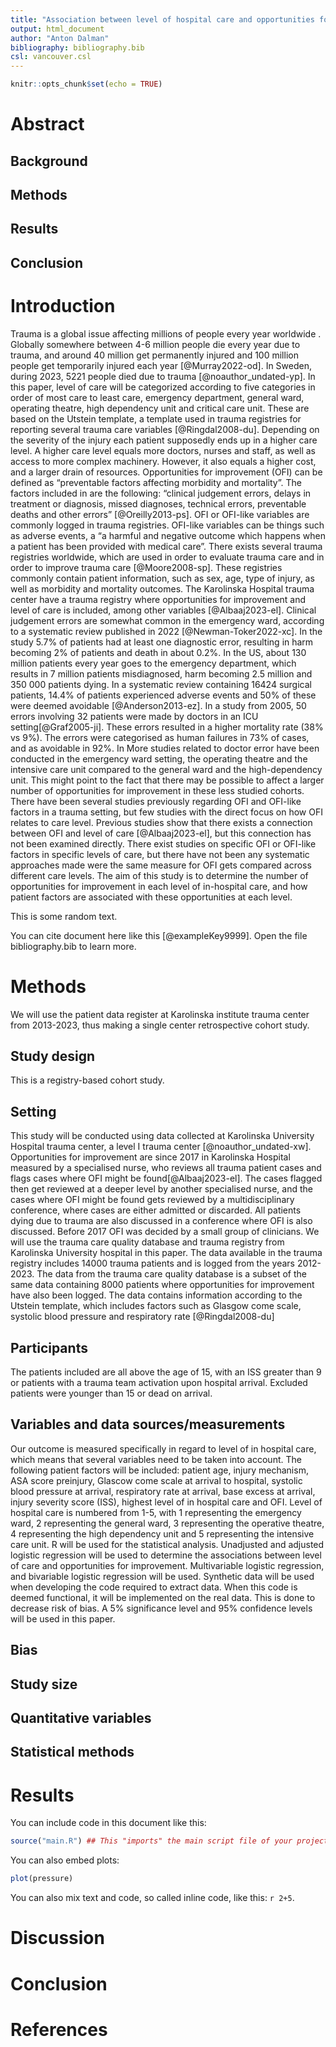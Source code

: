 ```yaml
---
title: "Association between level of hospital care and opportunities for improvement in adult trauma patients"
output: html_document
author: "Anton Dalman"
bibliography: bibliography.bib
csl: vancouver.csl
---
```


```r
knitr::opts_chunk$set(echo = TRUE)
```

```{=html}
<!-- This is an R Markdown document. Markdown is a simple formatting
syntax for authoring HTML, PDF, and MS Word documents. For more
details on using R Markdown see http://rmarkdown.rstudio.com -->
```
```{=html}
<!-- This is a comment and will not be present in the compiled
document. Try "knitting" this document by clicking the knit button up
to the left, or by running `rmarkdown::render("manuscript.Rmd")` in
the console and you should only see headings -->
```
```{=html}
<!-- Structure and most comments are from the Strengthening the
reporting of observational studies in epidemiology (STROBE) statement,
see https://www.strobe-statement.org/. For more explanations see the
paper Strengthening the Reporting of Observational Studies in
Epidemiology (STROBE):explanation and elaboration.  -->
```
```{=html}
<!-- Indicate the study’s design with a commonly used term in the
title, for example: "Associations between resuscitation interventions
and opportunities for improvement in adult trauma patients: A cohort
study" -->
```
# Abstract

```{=html}
<!-- Provide in the abstract an informative and balanced summary of
what was done and what was found. Not more than 300 words. -->
```
## Background

## Methods

## Results

## Conclusion

# Introduction

Trauma is a global issue affecting millions of people every year worldwide . Globally somewhere between 4-6 million people die every year due to trauma, and around 40 million get permanently injured and 100 million people get temporarily injured each year [@Murray2022-od]. In Sweden, during 2023, 5221 people died due to trauma [@noauthor_undated-yp].
In this paper, level of care will be categorized according to five categories in order of most care to least care, emergency department, general ward, operating theatre, high dependency unit and critical care unit. These are based on the Utstein template, a template used in trauma registries for reporting several trauma care variables [@Ringdal2008-du]. Depending on the severity of the injury each patient supposedly ends up in a higher care level. A higher care level equals more doctors, nurses and staff, as well as access to more complex machinery. However, it also equals a higher cost, and a larger drain of resources.
Opportunities for improvement (OFI) can be defined as “preventable factors affecting morbidity and mortality”. The factors included in are the following: “clinical judgement errors, delays in treatment or diagnosis, missed diagnoses, technical errors, preventable deaths and other errors” [@Oreilly2013-ps]. OFI or OFI-like variables are commonly logged in trauma registries. OFI-like variables can be things such as adverse events, a “a harmful and negative outcome which happens when a patient has been provided with medical care”. 
There exists several trauma registries worldwide, which are used in order to evaluate trauma care and in order to improve trauma care [@Moore2008-sp]. These registries commonly contain patient information, such as sex, age, type of injury, as well as morbidity and mortality outcomes. The Karolinska Hospital trauma center have a trauma registry where opportunities for improvement and level of care is included, among other variables [@Albaaj2023-el]. 
Clinical judgement errors are somewhat common in the emergency ward, according to a systematic review published in 2022 [@Newman-Toker2022-xc]. In the study 5.7% of patients had at least one diagnostic error, resulting in harm becoming 2% of patients and death in about 0.2%. In the US, about 130 million patients every year goes to the emergency department, which results in 7 million patients misdiagnosed, harm becoming 2.5 million and 350 000 patients dying. In a systematic review containing 16424 surgical patients, 14.4% of patients experienced adverse events and 50% of these were deemed avoidable [@Anderson2013-ez]. In a study from 2005, 50 errors involving 32 patients were made by doctors in an ICU setting[@Graf2005-ji]. These errors resulted in a higher mortality rate (38% vs 9%). The errors were categorised as human failures in 73% of cases, and as avoidable in 92%. In
More studies related to doctor error have been conducted in the emergency ward setting, the operating theatre and the intensive care unit compared to the general ward and the high-dependency unit. This might point to the fact that there may be possible to affect a larger number of opportunities for improvement in these less studied cohorts.
There have been several studies previously regarding OFI and OFI-like factors in a trauma setting, but few studies with the direct focus on how OFI relates to care level. Previous studies show that there exists a connection between OFI and level of care [@Albaaj2023-el], but this connection has not been examined directly. There exist studies on specific OFI or OFI-like factors in specific levels of care, but there have not been any systematic approaches made were the same measure for OFI gets compared across different care levels. 
The aim of this study is to determine the number of opportunities for improvement in each level of in-hospital care, and how patient factors are associated with these opportunities at each level.



```{=html}
<!-- Explain the scientific background and rationale for the
investigation being reported. End by stating the aim or specific
objectives, including any prespecified hypotheses. The introduction
should not be longer than 1-1.5 pages, typically 4-5 paragraphs, each
6-8 lines long. Support every statement with a citation -->
```
This is some random text.

You can cite document here like this [@exampleKey9999]. Open the file bibliography.bib to learn more.

# Methods

We will use the patient data register at Karolinska institute trauma center from 2013-2023, thus making a single center retrospective cohort study. 

## Study design

This is a registry-based cohort study.

<!-- Present key elements of study design -->

## Setting

This study will be conducted using data collected at Karolinska University Hospital trauma center, a level I trauma center [@noauthor_undated-xw]. Opportunities for improvement are since 2017 in Karolinska Hospital measured by a specialised nurse, who reviews all trauma patient cases and flags cases where OFI might be found[@Albaaj2023-el]. The cases flagged then get reviewed at a deeper level by another specialised nurse, and the cases where OFI might be found gets reviewed by a multidisciplinary conference, where cases are either admitted or discarded. All patients dying due to trauma are also discussed in a conference where OFI is also discussed. Before 2017 OFI was decided by a small group of clinicians.
We will use the trauma care quality database and trauma registry from Karolinska University hospital in this paper. The data available in the trauma registry includes 14000 trauma patients and is logged from the years 2012-2023. The data from the trauma care quality database is a subset of the same data containing 8000 patients where opportunities for improvement have also been logged. The data contains information according to the Utstein template, which includes factors such as Glasgow come scale, systolic blood pressure and respiratory rate [@Ringdal2008-du]


```{=html}
<!-- Describe the setting, locations, and relevant dates, including
periods of recruitment, exposure, follow-up, and data collection -->
```
## Participants

The patients included are all above the age of 15, with an ISS greater than 9 or patients with a trauma team activation upon hospital arrival. Excluded patients were younger than 15 or dead on arrival.

```{=html}
<!-- Cohort study: Give the eligibility criteria, and the sources and
methods of selection of participants. Describe methods of
follow-up. For matched studies, give matching criteria and number of
exposed and unexposed -->
```
```{=html}
<!-- Case-control study: Give the eligibility criteria, and the
sources and + methods of case ascertainment and control
selection. Give the rationale for the choice of cases and
controls. For matched studies, give matching criteria and the number
of controls per case -->
```
```{=html}
<!-- Cross-sectional study: Give the eligibility criteria, and the
sources and methods of selection of participants -->
```
## Variables and data sources/measurements

Our outcome is measured specifically in regard to level of in hospital care, which means that several variables need to be taken into account. The following patient factors will be included: patient age, injury mechanism, ASA score preinjury, Glascow come scale at arrival to hospital, systolic blood pressure at arrival, respiratory rate at arrival, base excess at arrival, injury severity score (ISS), highest level of in hospital care and OFI. Level of hospital care is numbered from 1-5, with 1 representing the emergency ward, 2 representing the general ward, 3 representing the operative theatre, 4 representing the high dependency unit and 5 representing the intensive care unit.
R will be used for the statistical analysis. Unadjusted and adjusted logistic regression will be used to determine the associations between level of care and opportunities for improvement. Multivariable logistic regression, and bivariable logistic regression will be used. Synthetic data will be used when developing the code required to extract data. When this code is deemed functional, it will be implemented on the real data. This is done to decrease risk of bias. A 5% significance level and 95% confidence levels will be used in this paper.


```{=html}
<!-- Clearly define all outcomes, exposures, predictors, potential
confounders, and effect modifiers. Give diagnostic criteria, if
applicable. For each variable of interest, give sources of data and
details of methods of assessment (measurement). Describe comparability
of assessment methods if there is more than one group -->
```
## Bias

<!-- Describe any efforts to address potential sources of bias -->

## Study size

<!-- Explain how the study size was arrived at -->

## Quantitative variables

```{=html}
<!-- Explain how quantitative variables were handled in the
analyses. If applicable, describe which groupings were chosen and why
-->
```
## Statistical methods

```{=html}
<!-- 

(a) Describe all statistical methods, including those used to control
for confounding

(b) Describe any methods used to examine subgroups and interactions

(c) Explain how missing data were addressed 

(d) 

Cohort study: If applicable, explain how loss to follow-up was addressed 

Case-control study:If applicable, explain how matching of cases and
controls was addressed

Cross-sectional study: If applicable, describe analytical methods
taking account of sampling strategy

(e) Describe any sensitivity analyses
-->
```
# Results

```{=html}
<!-- 

Participants
------------

(a) Report numbers of individuals at each stage of study—eg numbers
potentially eligible, examined for eligibility, confirmed eligible,
included in the study, completing follow-up, and analysed

(b) Give reasons for non-participation at each stage

(c) Consider use of a flow diagram

Descriptive data
----------------

(a) Give characteristics of study participants (eg demographic,
clinical, social) and information on exposures and potential
confounders

(b) Indicate number of participants with missing data for each
variable of interest

(c) Cohort study — Summarise follow-up time (eg, average and total
amount)

Outcome data
------------

Cohort study — Report numbers of outcome events or summary measures
over time

Case-control study — Report numbers in each exposure category, or
summary measures of exposure

Cross-sectional study — Report numbers of outcome events or summary
measures

Main results
------------

(a) Give unadjusted estimates and, if applicable, confounder-adjusted
estimates and their precision (eg, 95% confidence interval). Make
clear which confounders were adjusted for and why they were included

(b) Report category boundaries when continuous variables were
categorized

(c) If relevant, consider translating estimates of relative risk into
absolute risk for a meaningful time period

Other analyses 
--------------

Report other analyses done—eg analyses of subgroups and interactions,
and sensitivity analyses 
-->
```
You can include code in this document like this:

```r
source("main.R") ## This "imports" the main script file of your project and run any code in it
```



You can also embed plots:

```r
plot(pressure)
```

You can also mix text and code, so called inline code, like this: `r 2+5`.

# Discussion

```{=html}
<!--

Key results
-----------
Summarise key results with reference to study objectives

Limitations
-----------

Discuss limitations of the study, taking into account sources of
potential bias or imprecision.  Discuss both direction and magnitude
of any potential bias

Interpretation
--------------

Give a cautious overall interpretation of results considering
objectives, limitations, multiplicity of analyses, results from
similar studies, and other relevant evidence

Generalisability
----------------

Discuss the generalisability (external validity) of the study results

-->
```
# Conclusion

<!-- Give a short conclusion, corresponding to the aim -->

# References

<!-- Do not edit by hand, references will be inserted and formatted automatically once you knit this document -->

